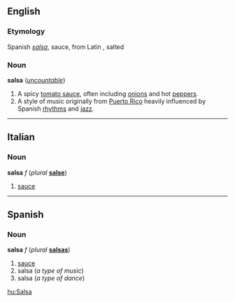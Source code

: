 ==English==
=== Etymology ===
Spanish ''[[salsa]]'', sauce, from Latin ''[[]]''<!--insert missing word-->, salted

===Noun===
'''salsa''' (''[[uncountable]]'')

#A spicy [[tomato sauce]], often including [[onion]]s and hot [[pepper]]s.
#A style of music originally from [[Puerto Rico]] heavily influenced by Spanish [[rhythm]]s and [[jazz]].

----
==Italian==
===Noun===
'''salsa''' ''f'' (''plural'' '''[[salse]]''')

#[[sauce]]

----
==Spanish==
===Noun===
'''salsa''' ''f'' (''plural'' '''[[salsas#Spanish|salsas]]''')

#[[sauce]]
#salsa (''a type of music'')
#salsa (''a type of dance'')

[[hu:Salsa]]